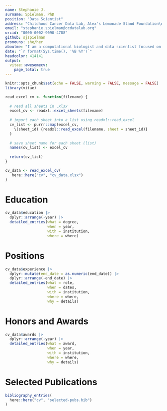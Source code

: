 ```yaml
---
name: Stephanie J.
surname: Spielman, PhD
position: "Data Scientist"
address: "Childhood Cancer Data Lab, Alex's Lemonade Stand Foundation\n3 Bala Plaza, Bala Cynwyd, PA 19004"
email: "stephanie.spielman@ccdatalab.org"
orcid: "0000-0002-9090-4788"
github: sjspielman
pronouns: she/her
aboutme: "I am a computational biologist and data scientist focused on developing open-source products to accelerate pediatric cancer research."
date: "`r format(Sys.time(), '%B %Y')`"
headcolor: 414141
output: 
  vitae::awesomecv:
    page_total: true
---
```


```r
knitr::opts_chunk$set(echo = FALSE, warning = FALSE, message = FALSE)
library(vitae)
```

```r
read_excel_cv <- function(filename) {
  
  # read all sheets in .xlsx 
  excel_cv <- readxl::excel_sheets(filename)
  
  # import each sheet into a list using readxl::read_excel
  cv_list <- purrr::map(excel_cv, 
    \(sheet_id) {readxl::read_excel(filename, sheet = sheet_id)}
  )
  
  # save sheet name for each sheet (list)
  names(cv_list) <- excel_cv
  
  return(cv_list)
}
```

```r
cv_data <- read_excel_cv(
   here::here("cv", "cv_data.xlsx")
)
```


# Education

```r
cv_data$education |>
  dplyr::arrange(-year) |>
  detailed_entries(what = degree,
                   when = year,
                   with = institution,
                   where = where)
```

# Positions

```r
cv_data$experience |> 
  dplyr::mutate(end_date = as.numeric(end_date)) |>
  dplyr::arrange(-end_date) |>
  detailed_entries(what = role,
                   when = dates,
                   with = institution,
                   where = where,
                   why = details)
```


# Honors and Awards

```r
cv_data$awards |>
  dplyr::arrange(-year) |>
  detailed_entries(what = award,
                   when = year,
                   with = institution,
                   where = where,
                   why = details)
```

# Selected Publications

```r
bibliography_entries(
  here::here("cv", "selected-pubs.bib")
) 
```
